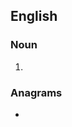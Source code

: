 ==English==

===Noun===
{{head|en|noun plural form}}

# {{plural of|wingspan|lang=en}}

===Anagrams===
* {{anagrams|en|spawnings}}